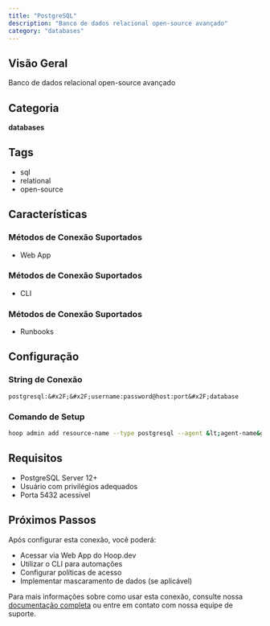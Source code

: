 ```yaml
---
title: "PostgreSQL"
description: "Banco de dados relacional open-source avançado"
category: "databases"
---
```



<Prerequisites />


## Visão Geral

Banco de dados relacional open-source avançado

## Categoria
**databases**

## Tags
- sql
- relational
- open-source

## Características

### Métodos de Conexão Suportados
- Web App
### Métodos de Conexão Suportados
- CLI
### Métodos de Conexão Suportados
- Runbooks

## Configuração

### String de Conexão
```
postgresql:&#x2F;&#x2F;username:password@host:port&#x2F;database
```

### Comando de Setup
```bash
hoop admin add resource-name --type postgresql --agent &lt;agent-name&gt; -e CONNECTION_STRING&#x3D;&#39;postgresql:&#x2F;&#x2F;user:pass@localhost:5432&#x2F;database&#39;
```

## Requisitos

- PostgreSQL Server 12+
- Usuário com privilégios adequados
- Porta 5432 acessível

## Próximos Passos

Após configurar esta conexão, você poderá:
- Acessar via Web App do Hoop.dev
- Utilizar o CLI para automações
- Configurar políticas de acesso
- Implementar mascaramento de dados (se aplicável)

Para mais informações sobre como usar esta conexão, consulte nossa [documentação completa](/) ou entre em contato com nossa equipe de suporte. 
